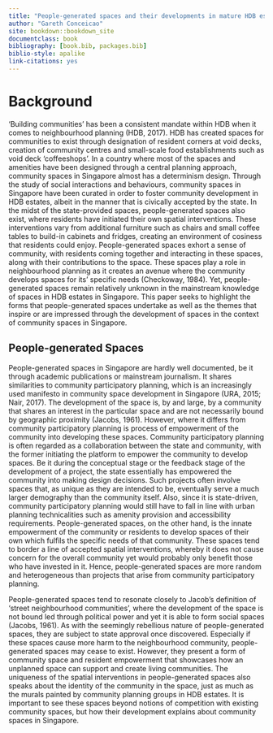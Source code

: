 ```yaml
--- 
title: "People-generated spaces and their developments in mature HDB estates"
author: "Gareth Conceicao"
site: bookdown::bookdown_site
documentclass: book
bibliography: [book.bib, packages.bib]
biblio-style: apalike
link-citations: yes
---
```

# Background

‘Building communities’ has been a consistent mandate within HDB when it comes to neighbourhood planning (HDB, 2017). HDB has created spaces for communities to exist through designation of resident corners at void decks, creation of community centres and small-scale food establishments such as void deck ‘coffeeshops’. In a country where most of the spaces and amenities have been designed through a central planning approach, community spaces in Singapore almost has a determinism design. Through the study of social interactions and behaviours, community spaces in Singapore have been curated in order to foster community development in HDB estates, albeit in the manner that is civically accepted by the state. In the midst of the state-provided spaces, people-generated spaces also exist, where residents have initiated their own spatial interventions. These interventions vary from additional furniture such as chairs and small coffee tables to build-in cabinets and fridges, creating an environment of cosiness that residents could enjoy.  People-generated spaces exhort a sense of community, with residents coming together and interacting in these spaces, along with their contributions to the space. These spaces play a role in neighbourhood planning as it creates an avenue where the community develops spaces for its’ specific needs (Checkoway, 1984). Yet, people-generated spaces remain relatively unknown in the mainstream knowledge of spaces in HDB estates in Singapore. This paper seeks to highlight the forms that people-generated spaces undertake as well as the themes that inspire or are impressed through the development of spaces in the context of community spaces in Singapore.


## People-generated Spaces

People-generated spaces in Singapore are hardly well documented, be it through academic publications or mainstream journalism. It shares similarities to community participatory planning, which is an increasingly used manifesto in  community space development in Singapore (URA, 2015; Nair, 2017). The development of the space is, by and large, by a community that shares an interest in the particular space and are not necessarily bound by geographic proximity (Jacobs, 1961). However, where it differs from community participatory planning is process of empowerment of the community into developing these spaces. Community participatory planning is often regarded as a collaboration between the state and community, with the former initiating the platform to empower the community to develop spaces. Be it during the conceptual stage or the feedback stage of the development of a project, the state essentially has empowered the community into making design decisions. Such projects often involve spaces that, as unique as they are intended to be, eventually serve a much larger demography than the community itself. Also, since it is state-driven, community participatory planning would still have to fall in line with urban planning technicalities such as amenity provision and accessibility requirements. People-generated spaces, on the other hand, is the innate empowerment of the community or residents to develop spaces of their own which fulfils the specific needs of that community. These spaces tend to border a line of accepted spatial interventions, whereby it does not cause concern for the overall community yet would probably only benefit those who have invested in it. Hence, people-generated spaces are more random and heterogeneous than projects that arise from community participatory planning.

People-generated spaces tend to resonate closely to Jacob’s definition of ‘street neighbourhood communities’, where the development of the space is not bound led through political power and yet it is able to form social spaces (Jacobs, 1961). As with the seemingly rebellious nature of people-generated spaces, they are subject to state approval once discovered. Especially if these spaces cause more harm to the neighbourhood community, people-generated spaces may cease to exist. However, they present a form of community space and resident empowerment that showcases how an unplanned space can support and create living communities. The uniqueness of the spatial interventions in people-generated spaces also speaks about the identity of the community in the space, just as much as the murals painted by community planning groups in HDB estates. It is important to see these spaces beyond notions of competition with existing community spaces, but how their development explains about community spaces in Singapore.
